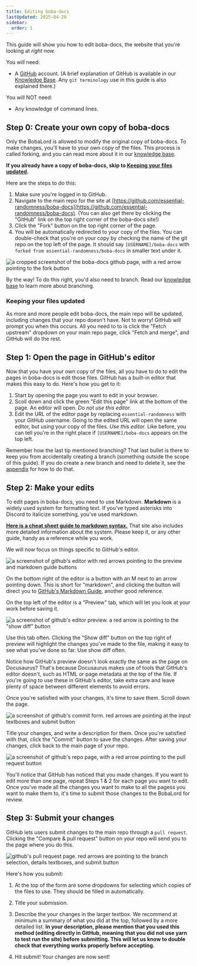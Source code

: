 ```yaml
---
title: Editing boba-docs
lastUpdated: 2025-04-20
sidebar:
  order: 1
---
```



This guide will show you how to edit boba-docs, the website that you're looking
at _right now._

You will need:

- A [GitHub](https://github.com) account. (A brief explanation of GitHub is
  available in our
  [Knowledge Base](/volunteering/coding/github/understanding-github). Any
  `git terminology` use in this guide is also explained there.)

You will NOT need:

- Any knowledge of command lines.

## Step 0: Create your own copy of boba-docs

Only the BobaLord is allowed to modify the original copy of boba-docs. To make
changes, you'll have to your own copy of the files. This process is called
forking, and you can read more about it in our
[knowledge base](/volunteering/coding/github/understanding-github).

**If you already have a copy of boba-docs, skip to
[Keeping your files updated](#keeping-your-files-updated).**

Here are the steps to do this:

1. Make sure you're logged in to GitHub.
2. Navigate to the main repo for the site at
   [https://github.com/essential-randomness/boba-docs](https://github.com/essential-randomness/boba-docs).
   (You can also get there by clicking the "GitHub" link on the top right corner
   of the boba-docs site!)
3. Click the "Fork" button on the top right corner of the page.
4. You will be automatically redirected to your copy of the files. You can
   double-check that you're on your copy by checking the name of the git repo on
   the top left of the page. It should say `[USERNAME]/boba-docs` with
   `forked from essential-randomness/boba-docs` in smaller text under it.

![a cropped screenshot of the boba-docs github page, with a red arrow pointing to the fork button](/img/volunteer/bobadocsfork.jpg)

<Aside type="tip" icon="star">

By the way! To do this right, you'd also need to branch. Read our
[knowledge base](/volunteering/coding/github/understanding-github) to learn
more about branching.

</Aside>

### Keeping your files updated

As more and more people edit boba-docs, the main repo will be updated, including
changes that your repo doesn't have. Not to worry! GitHub will prompt you when
this occurs. All you need to to is click the "Fetch upstream" dropdown on your
main repo page, click "Fetch and merge", and GitHub will do the rest.

## Step 1: Open the page in GitHub's editor

Now that you have your own copy of the files, all you have to do to edit the
pages in boba-docs is edit those files. GitHub has a built-in editor that makes
this easy to do. Here's how you get to it:

1. Start by opening the page you want to edit in your browser.
2. Scoll down and click the green "Edit this page" link at the bottom of the
   page. An editor will open. _Do not use this editor._
3. Edit the URL of the editor page by replacing `essential-randomness` with your
   GitHub username. Going to the edited URL will open the same editor, but using
   your copy of the files. _Use this editor._ Like before, you can tell you're
   in the right place if `[USERNAME]/boba-docs` appears on the top left.

<Aside type="tip" icon="star">

Remember how the last tip mentioned branching? That last bullet is there to keep
you from accidentally creating a branch (something outside the scope of this
guide). If you do create a new branch and need to delete it, see the
[appendix](./editing-boba-docs-appendix/#deleting-a-branch) for how to do that.

</Aside>

## Step 2: Make your edits

To edit pages in boba-docs, you need to use Markdown. **Markdown** is a widely
used system for formatting text. If you've typed asterisks into Discord to
italicize something, you've used markdown.

[**Here is a cheat sheet guide to markdown syntax.**](https://www.markdownguide.org/cheat-sheet/)
That site also includes more detailed information about the system. Please keep
it, or any other guide, handy as a reference while you work.

We will now focus on things specific to GitHub's editor.

![a screenshot of github's editor with red arrows pointing to the preview and markdown guide buttons](/img/volunteer/bobadocseditor.jpg)

On the bottom right of the editor is a button with an M next to an arrow
pointing down. This is short for "markdown", and clicking the button will direct
you to
[GitHub's Markdown Guide](https://guides.github.com/features/mastering-markdown/),
another good reference.

On the top left of the editor is a "Preview" tab, which will let you look at
your work before saving it.

![a screenshot of github's editor preview. a red arrow is pointing to the "show diff" button](/img/volunteer/bobadocspreview.jpg)

Use this tab often. Clicking the "Show diff" button on the top right of preview
will highlight the changes you've made to the file, making it easy to see what
you've done so far. Use show diff often.

<Aside type="tip" icon="star">

Notice how GitHub's preview doesn't look exactly the same as the page on
Docusaurus? That's because Docusaurus makes use of tools that GitHub's editor
doesn't, such as HTML or page metadata at the top of the file. If you're going
to use these in GitHub's editor, take extra care and leave plenty of space
between different elements to avoid errors.

</Aside>

Once you're satisfied with your changes, it's time to save them. Scroll down the
page.

![a screenshot of github's commit form. red arrows are pointing at the input textboxes and submit button](/img/volunteer/bobadocscommit.jpg)

Title your changes, and write a description for them. Once you're satisfied with
that, click the "Commit" button to save the changes. After saving your changes,
click back to the main page of your repo.

![a screenshot of github's repo page, with a red arrow pointing to the pull request button](/img/volunteer/bobadocsaftercommit.jpg)

You'll notice that GitHub has noticed that you made changes. If you want to edit
more than one page, repeat Steps 1 & 2 for each page you want to edit. Once
you've made all the changes you want to make to all the pagess you want to make
them to, it's time to submit those changes to the BobaLord for review.

## Step 3: Submit your changes

GitHub lets users submit changes to the main repo through a `pull request`.
Clicking the "Compare & pull request" button on your repo will send you to the
page where you do this.

![github's pull request page. red arrows are pointing to the branch selection, details textboxes, and submit button](/img/volunteer/bobadocspullrequest.jpg)

Here's how you submit:

1. At the top of the form are some dropdowns for selecting which copies of the
   files to use. They should be filled in automatically.

2. Title your submission.

3. Describe the your changes in the larger textbox. We recommend at minimum a
   summary of what you did at the top, followed by a more detailed list. **In
   your description, please mention that you used this method (editing directly
   in GitHub, meaning that you did not use yarn to test run the site) before
   submitting. This will let us know to double check that everything works
   properly before accepting.**

4. Hit submit! Your changes are now sent!
